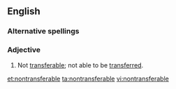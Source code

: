 ==English==

===Alternative spellings===
{{non-transferable}}

===Adjective===
{{en-adj|-}}

# Not [[transferable]]; not able to be [[transfer]]red.

[[et:nontransferable]]
[[ta:nontransferable]]
[[vi:nontransferable]]